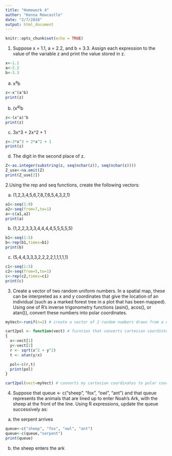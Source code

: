 ```yaml
---
title: "Homework 4"
author: "Kenna Rewcastle"
date: "2/7/2018"
output: html_document
---
```


```r
knitr::opts_chunk$set(echo = TRUE)
```

1. Suppose x = 1.1, a = 2.2, and b = 3.3. Assign each expression to the value of the variable z and print the value stored in z.

```r
x<-1.1
a<-2.2
b<-3.3
```

a) x^a^b

```r
z<-x^(a^b)
print(z)
```

b) (x^a)^b

```r
z<-(x^a)^b
print(z)
```

c) 3x^3 + 2x^2 + 1

```r
z<-3*x^3 + 2*x^2 + 1
print(z)
```

d) The digit in the second place of z.

```r
Z<-as.integer(substring(z, seq(nchar(z)), seq(nchar(z))))
Z_use<-na.omit(Z)
print(Z_use[2])
```

2.Using the rep and seq functions, create the following vectors:

a) (1,2,3,4,5,6,7,8,7,6,5,4,3,2,1)

```r
a1<-seq(1:8)
a2<-seq(from=7,to=1)
a<-c(a1,a2)
print(a)
```

b) (1,2,2,3,3,3,4,4,4,4,5,5,5,5,5)

```r
b1<-seq(1:5)
b<-rep(b1,times=b1)
print(b)
```

c) (5,4,4,3,3,3,2,2,2,2,1,1,1,1,1)

```r
c1<-seq(1:5)
c2<-seq(from=5,to=1)
c<-rep(c2,times=c1)
print(c)
```

3. Create a vector of two random uniform numbers. In a spatial map, these can be interpreted as x and y coordinates that give the location of an individual (such as a marked forest tree in a plot that has been mapped). Using one of R’s inverse trigonometry functions (asin(), acos(), or atan()), convert these numbers into polar coordinates.

```r
myVect<-runif(n=2) # create a vector of 2 random numbers drawn from a uniform distriubtion

cart2pol <- function(vect) # fucntion that converts cartesian coordintes to polar coordinates
{
  x<-vect[1]
  y<-vect[2]
  r <- sqrt(x^2 + y^2)
  t <- atan(y/x)

  pol<-c(r,t)
  print(pol)
}

cart2pol(vect=myVect) # converts my cartesian coordinates to polar coordinates, output= polar coordinates
```

4. Suppose that queue <- c("sheep", "fox", "owl", "ant") and that queue represents the animals that are lined up to enter Noah’s Ark, with the sheep at the front of the line. Using R expressions, update the queue successively as:

a) the serpent arrives

```r
queue<-c("sheep", "fox", "owl", "ant")
queue<-c(queue,"serpent")
print(queue)
```

b) the sheep enters the ark

```r

```

